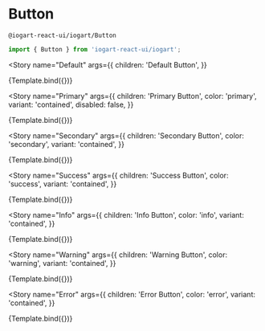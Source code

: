 

<Meta title="Components/Action/Button" component={Button} />

# Button

`@iogart-react-ui/iogart/Button`

```javascript
import { Button } from 'iogart-react-ui/iogart';
```

<Story
  name="Default"
  args={{
    children: 'Default Button',
  }}
>
  {Template.bind({})}
</Story>

<Story
  name="Primary"
  args={{
    children: 'Primary Button',
    color: 'primary',
    variant: 'contained',
    disabled: false,
  }}
>
  {Template.bind({})}
</Story>

<Story
  name="Secondary"
  args={{
    children: 'Secondary Button',
    color: 'secondary',
    variant: 'contained',
  }}
>
  {Template.bind({})}
</Story>

<Story
  name="Success"
  args={{
    children: 'Success Button',
    color: 'success',
    variant: 'contained',
  }}
>
  {Template.bind({})}
</Story>

<Story
  name="Info"
  args={{
    children: 'Info Button',
    color: 'info',
    variant: 'contained',
  }}
>
  {Template.bind({})}
</Story>

<Story
  name="Warning"
  args={{
    children: 'Warning Button',
    color: 'warning',
    variant: 'contained',
  }}
>
  {Template.bind({})}
</Story>

<Story
  name="Error"
  args={{
    children: 'Error Button',
    color: 'error',
    variant: 'contained',
  }}
>
  {Template.bind({})}
</Story>
